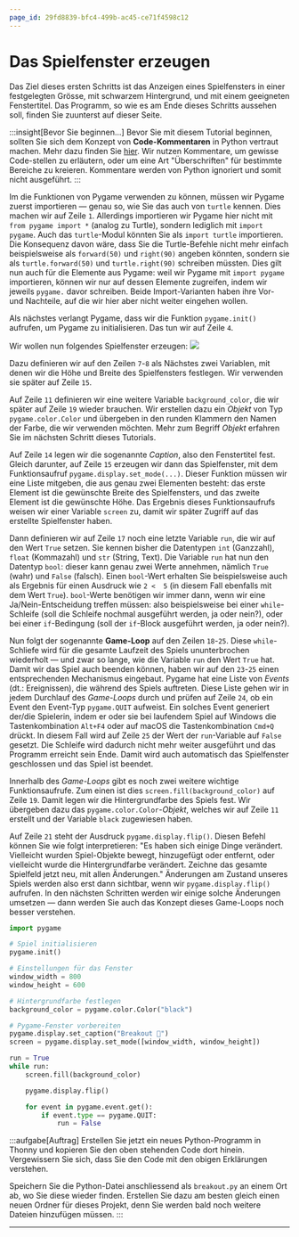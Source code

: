 ```yaml
---
page_id: 29fd8839-bfc4-499b-ac45-ce71f4598c12
---
```

# Das Spielfenster erzeugen
Das Ziel dieses ersten Schritts ist das Anzeigen eines Spielfensters in einer festgelegten Grösse, mit schwarzem Hintergrund, und mit einem geeigneten Fenstertitel. Das Programm, so wie es am Ende dieses Schritts aussehen soll, finden Sie zuunterst auf dieser Seite.

:::insight[Bevor Sie beginnen...]
Bevor Sie mit diesem Tutorial beginnen, sollten Sie sich dem Konzept von **Code-Kommentaren** in Python vertraut machen. Mehr dazu finden Sie [hier](../Advanced-Python/Kommentare). Wir nutzen Kommentare, um gewisse Code-stellen zu erläutern, oder um eine Art "Überschriften" für bestimmte Bereiche zu kreieren. Kommentare werden von Python ignoriert und somit nicht ausgeführt.
:::

Im die Funktionen von Pygame verwenden zu können, müssen wir Pygame zuerst importieren — genau so, wie Sie das auch von `turtle` kennen. Dies machen wir auf Zeile `1`. Allerdings importieren wir Pygame hier nicht mit `from pygame import *` (analog zu Turtle), sondern lediglich mit `import pygame`. Auch das `turtle`-Modul könnten Sie als `import turtle` importieren. Die Konsequenz davon wäre, dass Sie die Turtle-Befehle nicht mehr einfach beispielsweise als `forward(50)` und `right(90)` angeben könnten, sondern sie als `turtle.forward(50)` und `turtle.right(90)` schreiben müssten. Dies gilt nun auch für die Elemente aus Pygame: weil wir Pygame mit `import pygame` importieren, können wir nur auf dessen Elemente zugreifen, indem wir jeweils `pygame.` davor schreiben. Beide Import-Varianten haben ihre Vor- und Nachteile, auf die wir hier aber nicht weiter eingehen wollen.

Als nächstes verlangt Pygame, dass wir die Funktion `pygame.init()` aufrufen, um Pygame zu initialisieren. Das tun wir auf Zeile `4`.

Wir wollen nun folgendes Spielfenster erzeugen:
![](img/hoehe_breite.png)

Dazu definieren wir auf den Zeilen `7`-`8` als Nächstes zwei Variablen, mit denen wir die Höhe und Breite des Spielfensters festlegen. Wir verwenden sie später auf Zeile `15`.

Auf Zeile `11` definieren wir eine weitere Variable `background_color`, die wir später auf Zeile `19` wieder brauchen. Wir erstellen dazu ein _Objekt_ von Typ `pygame.color.Color` und übergeben in den runden Klammern den Namen der Farbe, die wir verwenden möchten. Mehr zum Begriff _Objekt_ erfahren Sie im nächsten Schritt dieses Tutorials.

Auf Zeile `14` legen wir die sogenannte _Caption_, also den Fenstertitel fest. Gleich darunter, auf Zeile `15` erzeugen wir dann das Spielfenster, mit dem Funktionsaufruf `pygame.display.set_mode(...)`. Dieser Funktion müssen wir eine Liste mitgeben, die aus genau zwei Elementen besteht: das erste Element ist die gewünschte Breite des Spielfensters, und das zweite Element ist die gewünschte Höhe. Das Ergebnis dieses Funktionsaufrufs weisen wir einer Variable `screen` zu, damit wir später Zugriff auf das erstellte Spielfenster haben.

Dann definieren wir auf Zeile `17` noch eine letzte Variable `run`, die wir auf den Wert `True` setzen. Sie kennen bisher die Datentypen `int` (Ganzzahl), `float` (Kommazahl) und `str` (String, Text). Die Variable `run` hat nun den Datentyp `bool`: dieser kann genau zwei Werte annehmen, nämlich `True` (wahr) und `False` (falsch). Einen `bool`-Wert erhalten Sie beispielsweise auch als Ergebnis für einen Ausdruck wie `2 <  5` (in diesem Fall ebenfalls mit dem Wert `True`). `bool`-Werte benötigen wir immer dann, wenn wir eine Ja/Nein-Entscheidung treffen müssen: also beispielsweise bei einer `while`-Schleife (soll die Schleife nochmal ausgeführt werden, ja oder nein?), oder bei einer `if`-Bedingung (soll der `if`-Block ausgeführt werden, ja oder nein?).

Nun folgt der sogenannte **Game-Loop** auf den Zeilen `18`-`25`. Diese `while`-Schliefe wird für die gesamte Laufzeit des Spiels ununterbrochen wiederholt — und zwar so lange, wie die Variable `run` den Wert `True` hat. Damit wir das Spiel auch beenden können, haben wir auf den `23`-`25` einen entsprechenden Mechanismus eingebaut. Pygame hat eine Liste von _Events_ (dt.: Ereignissen), die während des Spiels auftreten. Diese Liste gehen wir in jedem Durchlauf des _Game-Loops_ durch und prüfen auf Zeile `24`, ob ein Event den Event-Typ `pygame.QUIT` aufweist. Ein solches Event generiert der/die Spielerin, indem er oder sie bei laufendem Spiel auf Windows die Tastenkombination `Alt+F4` oder auf macOS die Tastenkombination `Cmd+Q` drückt. In diesem Fall wird auf Zeile `25` der Wert der `run`-Variable auf `False` gesetzt. Die Schleife wird dadurch nicht mehr weiter ausgeführt und das Programm erreicht sein Ende. Damit wird auch automatisch das Spielfenster geschlossen und das Spiel ist beendet.

Innerhalb des _Game-Loops_ gibt es noch zwei weitere wichtige Funktionsaufrufe. Zum einen ist dies `screen.fill(background_color)` auf Zeile `19`. Damit legen wir die Hintergrundfarbe des Spiels fest. Wir übergeben dazu das `pygame.color.Color`-_Objekt_, welches wir auf Zeile `11` erstellt und der Variable `black` zugewiesen haben.

Auf Zeile `21` steht der Ausdruck `pygame.display.flip()`. Diesen Befehl können Sie wie folgt interpretieren: "Es haben sich einige Dinge verändert. Vielleicht wurden Spiel-Objekte bewegt, hinzugefügt oder entfernt, oder vielleicht wurde die Hintergrundfarbe verändert. Zeichne das gesamte Spielfeld jetzt neu, mit allen Änderungen." Änderungen am Zustand unseres Spiels werden also erst dann sichtbar, wenn wir `pygame.display.flip()` aufrufen. In den nächsten Schritten werden wir einige solche Änderungen umsetzen — dann werden Sie auch das Konzept dieses Game-Loops noch besser verstehen.

```python showLineNumbers
import pygame

# Spiel initialisieren
pygame.init()

# Einstellungen für das Fenster
window_width = 800
window_height = 600

# Hintergrundfarbe festlegen
background_color = pygame.color.Color("black")

# Pygame-Fenster vorbereiten
pygame.display.set_caption("Breakout 👾")
screen = pygame.display.set_mode([window_width, window_height])

run = True
while run:
    screen.fill(background_color)

    pygame.display.flip()

    for event in pygame.event.get():
        if event.type == pygame.QUIT:
            run = False
```

:::aufgabe[Auftrag]
Erstellen Sie jetzt ein neues Python-Programm in Thonny und kopieren Sie den oben stehenden Code dort hinein. Vergewissern Sie sich, dass Sie den Code mit den obigen Erklärungen verstehen.

Speichern Sie die Python-Datei anschliessend als `breakout.py` an einem Ort ab, wo Sie diese wieder finden. Erstellen Sie dazu am besten gleich einen neuen Ordner für dieses Projekt, denn Sie werden bald noch weitere Dateien hinzufügen müssen.
:::

---
